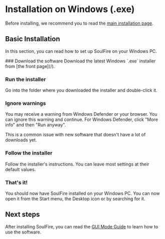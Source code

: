 
# Installation on Windows (.exe)

Before installing, we recommend you to read the [main installation page](/docs/installation).

## Basic Installation

In this section, you can read how to set up SoulFire on your Windows PC.

<Steps>
  ### Download the software
  Download the latest Windows `.exe` installer from [the front page](/).

  ### Run the installer
  Go into the folder where you downloaded the installer and double-click it.

  ### Ignore warnings
  You may receive a warning from Windows Defender or your browser. You can ignore this warning and continue.
  For Windows Defender, click "More info" and then "Run anyway".

  This is a common issue with new software that doesn't have a lot of downloads yet.

  ### Follow the installer
  Follow the installer's instructions. You can leave most settings at their default values.

  ### That's it!
  You should now have SoulFire installed on your Windows PC. You can now open it from the Start menu, the Desktop icon
  or by searching for it.
</Steps>

## Next steps

After installing SoulFire, you can read the [GUI Mode Guide](/docs/guides/gui-mode) to learn how to use the software.
